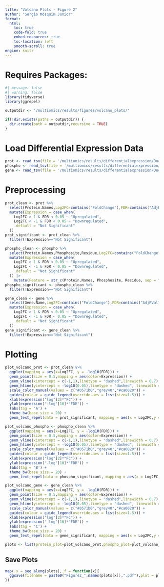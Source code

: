 ```yaml
---
title: "Volcano Plots - Figure 2"
author: "Sergio Mosquim Junior"
format:
  html:
    toc: true
    code-fold: true
    embed-resources: true
    toc-location: left
    smooth-scroll: true
engine: knitr
---
```


# Requires Packages:
```r
#| message: false
#| warning: false
library(tidyverse)
library(ggrepel)
```

```r
outputdir <- '/multiomics/results/figures/volcano_plots/'

if(!dir.exists(paths = outputdir)) {
  dir.create(path = outputdir,recursive = TRUE)
}
```

# Load Differential Expression Data
```r
prot <- read_tsv(file = '/multiomics/results/differentialexpression/DuctalvsLobular/ductalvslobular_fullproteome_protein/ductalvslobular_fullproteome_protein_stats.tsv')
phospho <- read_tsv(file = '/multiomics/results/differentialexpression/DuctalvsLobular/ductalvslobular_phosphoproteome_peptide_aggModSeq/ductalvslobular_phosphoproteome_peptide_aggModSeq_stats.tsv')
gene <- read_tsv(file = '/multiomics/results/differentialexpression/DuctalvsLobular/ductalvslobular_transcriptome/ductalvslobular_transcriptome_stats.tsv')
```

# Preprocessing
```r
prot_clean <- prot %>% 
  select(Protein.Names,Log2FC=contains("FoldChange"),FDR=contains("AdjPVal")) %>% 
  mutate(Expression = case_when(
    Log2FC > 1 & FDR < 0.05 ~ "Upregulated",
    Log2FC < -1 & FDR < 0.05 ~ "Downregulated",
    .default = "Not Significant"
  ))
prot_significant <- prot_clean %>% 
  filter(!Expression=="Not Significant")

phospho_clean <- phospho %>% 
  select(Protein.Names,Phosphosite,Residue,Log2FC=contains("FoldChange"),FDR=contains("AdjPVal")) %>% 
  mutate(Expression = case_when(
    Log2FC > 1 & FDR < 0.05 ~ "Upregulated",
    Log2FC < -1 & FDR < 0.05 ~ "Downregulated",
    .default = "Not Significant"
  )) |> 
    mutate(Feature = str_c(Protein.Names, Phosphosite, Residue, sep = "."))
phospho_significant <- phospho_clean %>% 
  filter(!Expression=="Not Significant")

gene_clean <- gene %>% 
  select(Gene.Name,Log2FC=contains("FoldChange"),FDR=contains("AdjPVal")) %>% 
  mutate(Expression = case_when(
    Log2FC > 1 & FDR < 0.05 ~ "Upregulated",
    Log2FC < -1 & FDR < 0.05 ~ "Downregulated",
    .default = "Not Significant"
  ))
gene_significant <- gene_clean %>% 
  filter(!Expression=="Not Significant")
```

# Plotting
```r
plot_volcano_prot <- prot_clean %>% 
  ggplot(mapping = aes(x=Log2FC, y = -log10(FDR))) +
  geom_point(size = 0.5,mapping = aes(color=Expression)) +
  geom_vline(xintercept = c(-1,1),linetype = "dashed",linewidth = 0.7) +
  geom_hline(yintercept = -log10(0.05),linetype = "dashed", linewidth = 0.7) + 
  scale_color_manual(values = c("#0571b0","grey40","#ca0020")) +
  guides(colour = guide_legend(override.aes = list(size=1.5))) +
  xlab(expression("log"[2]*"FC")) +
  ylab(expression("-log"[10]*"FDR")) + 
  labs(tag = 'A') +
  theme_bw(base_size = 20) +
  geom_text_repel(data = prot_significant, mapping = aes(x = Log2FC,y = -log10(FDR),colour = Expression, label = Protein.Names),size=4, max.overlaps = 5)

plot_volcano_phospho <- phospho_clean %>% 
  ggplot(mapping = aes(x=Log2FC, y = -log10(FDR))) +
  geom_point(size = 0.5,mapping = aes(color=Expression)) +
  geom_vline(xintercept = c(-1,1),linetype = "dashed",linewidth = 0.7) +
  geom_hline(yintercept = -log10(0.05),linetype = "dashed", linewidth = 0.7) + 
  scale_color_manual(values = c("#0571b0","grey40","#ca0020")) +
  guides(colour = guide_legend(override.aes = list(size=1.5))) +
  xlab(expression("log"[2]*"FC")) +
  ylab(expression("-log"[10]*"FDR")) + 
  labs(tag = 'B') +
  theme_bw(base_size = 20) +
  geom_text_repel(data = phospho_significant, mapping = aes(x = Log2FC,y = -log10(FDR),colour = Expression, label = Feature),size=4,max.overlaps = 5)

plot_volcano_gene <- gene_clean %>% 
  ggplot(mapping = aes(x=Log2FC, y = -log10(FDR))) +
  geom_point(size = 0.5,mapping = aes(color=Expression)) +
  geom_vline(xintercept = c(-1,1),linetype = "dashed",linewidth = 0.7) +
  geom_hline(yintercept = -log10(0.05),linetype = "dashed", linewidth = 0.7) + 
  scale_color_manual(values = c("#0571b0","grey40","#ca0020")) +
  guides(colour = guide_legend(override.aes = list(size=1.5))) +
  xlab(expression("log"[2]*"FC")) +
  ylab(expression("-log"[10]*"FDR")) + 
  labs(tag = 'C') +
  theme_bw(base_size = 20) +
  geom_text_repel(data = gene_significant, mapping = aes(x = Log2FC,y = -log10(FDR),colour = Expression, label = Gene.Name),size=4)

plots <- list(protein_plot=plot_volcano_prot,phospho_plot=plot_volcano_phospho,gene_plot=plot_volcano_gene)
```

## Save Plots
```r
map(.x = seq_along(plots),.f = function(x){
  ggsave(filename = paste0("Figure2_",names(plots[x]),".pdf"),plot = plots[[x]],device = pdf,path = outputdir,dpi = 600,width = 10,height = 10)
})
```

